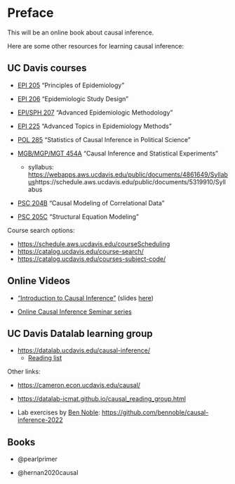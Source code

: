 # Preface {.unnumbered}

This will be an online book about causal inference.

Here are some other resources for learning causal inference:

## UC Davis courses

- [EPI 205](https://catalog.ucdavis.edu/search/?q=EPI+205) "Principles of Epidemiology"

- [EPI 206](https://catalog.ucdavis.edu/search/?q=EPI+206) "Epidemiologic Study Design"

- [EPI/SPH 207](https://catalog.ucdavis.edu/search/?q=EPI+207) "Advanced Epidemiologic Methodology"

- [EPI 225](https://catalog.ucdavis.edu/search/?q=EPI+225) "Advanced Topics in Epidemiology Methods"

- [POL 285](https://catalog.ucdavis.edu/search/?q=POL+285) "Statistics of Causal Inference in Political Science"
- [MGB/MGP/MGT 454A](https://catalog.ucdavis.edu/search/?q=MGB+454A) "Causal Inference and Statistical Experiments"
  - syllabus: <https://webapps.aws.ucdavis.edu/public/documents/4861649/Syllabus>https://schedule.aws.ucdavis.edu/public/documents/5319910/Syllabus
- [PSC 204B](https://catalog.ucdavis.edu/search/?q=PSC+204B) "Causal Modeling of Correlational Data"
- [PSC 205C](https://catalog.ucdavis.edu/search/?q=PSC+205C) "Structural Equation Modeling"

Course search options:

- <https://schedule.aws.ucdavis.edu/courseScheduling>
- <https://catalog.ucdavis.edu/course-search/>
- <https://catalog.ucdavis.edu/courses-subject-code/>


## Online Videos

- ["Introduction to Causal Inference"]( <https://ucdhs.hosted.panopto.com/Panopto/Pages/Viewer.aspx?id=43e9eb6f-3ed9-41ac-8ad9-ae22016572c8%20>) (slides [here](https://health.ucdavis.edu/media-resources/ctsc/documents/pdfs/causal-inference-intro-2022.pdf))

- [Online Causal Inference Seminar series](https://www.youtube.com/channel/UCiiOj5GSES6uw21kfXnxj3A/videos)


## UC Davis Datalab learning group

- <https://datalab.ucdavis.edu/causal-inference/>
   - [Reading list](https://docs.google.com/document/d/1K0QZFSjQIYnOTahpRK7Q83eaiIIFjfa-clSbj_ifgco/edit?tab=t.0#heading=h.farbmh6n76gq)

Other links:

- <https://cameron.econ.ucdavis.edu/causal/>

- <https://datalab-icmat.github.io/causal_reading_group.html>

- Lab exercises by [Ben Noble](https://benjaminnoble.org/): <https://github.com/bennoble/causal-inference-2022>

## Books

- @pearlprimer

- @hernan2020causal
